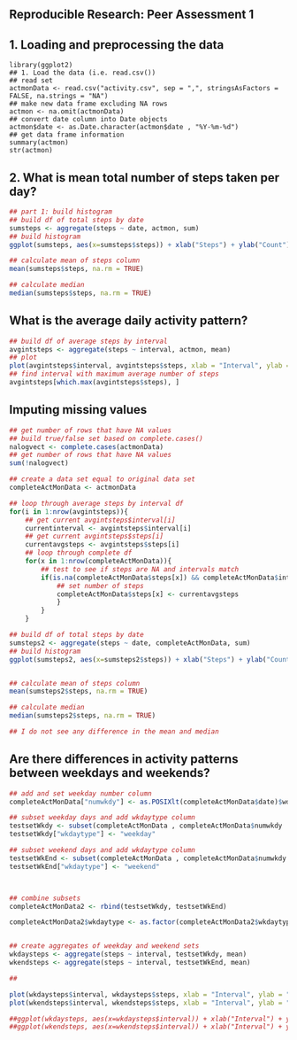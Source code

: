 ## Reproducible Research: Peer Assessment 1


## 1. Loading and preprocessing the data

```readset
library(ggplot2)
## 1. Load the data (i.e. read.csv())
## read set
actmonData <- read.csv("activity.csv", sep = ",", stringsAsFactors = FALSE, na.strings = "NA")
## make new data frame excluding NA rows
actmon <- na.omit(actmonData) 
## convert date column into Date objects
actmon$date <- as.Date.character(actmon$date , "%Y-%m-%d")
## get data frame information 
summary(actmon)
str(actmon)
```

## 2. What is mean total number of steps taken per day?
```r
## part 1: build histogram
## build df of total steps by date
sumsteps <- aggregate(steps ~ date, actmon, sum) 
## build histogram
ggplot(sumsteps, aes(x=sumsteps$steps)) + xlab("Steps") + ylab("Count") + geom_histogram(binwidth=500)

## calculate mean of steps column
mean(sumsteps$steps, na.rm = TRUE)

## calculate median
median(sumsteps$steps, na.rm = TRUE)

```

## What is the average daily activity pattern?
```r
## build df of average steps by interval
avgintsteps <- aggregate(steps ~ interval, actmon, mean) 
## plot 
plot(avgintsteps$interval, avgintsteps$steps, xlab = "Interval", ylab = "Avg. # Steps", type = "l")
## find interval with maximum average number of steps
avgintsteps[which.max(avgintsteps$steps), ]
```

## Imputing missing values
```r
## get number of rows that have NA values
## build true/false set based on complete.cases()
nalogvect <- complete.cases(actmonData)
## get number of rows that have NA values
sum(!nalogvect)

## create a data set equal to original data set
completeActMonData <- actmonData

## loop through average steps by interval df
for(i in 1:nrow(avgintsteps)){
    ## get current avgintsteps$interval[i]
    currentinterval <- avgintsteps$interval[i]
    ## get current avgintsteps$steps[i]
    currentavgsteps <- avgintsteps$steps[i]
    ## loop through complete df
    for(x in 1:nrow(completeActMonData)){
        ## test to see if steps are NA and intervals match
        if(is.na(completeActMonData$steps[x]) && completeActMonData$interval[x] == currentinterval){
            ## set number of steps            
            completeActMonData$steps[x] <- currentavgsteps
            }
        }
    }

## build df of total steps by date
sumsteps2 <- aggregate(steps ~ date, completeActMonData, sum) 
## build histogram
ggplot(sumsteps2, aes(x=sumsteps2$steps)) + xlab("Steps") + ylab("Count") + geom_histogram(binwidth=500)


## calculate mean of steps column
mean(sumsteps2$steps, na.rm = TRUE)

## calculate median
median(sumsteps2$steps, na.rm = TRUE)

## I do not see any difference in the mean and median

```


## Are there differences in activity patterns between weekdays and weekends?
```r

## add and set weekday number column
completeActMonData["numwkdy"] <- as.POSIXlt(completeActMonData$date)$wday

## subset weekday days and add wkdaytype column
testsetWkdy <- subset(completeActMonData , completeActMonData$numwkdy != c("0","6"))
testsetWkdy["wkdaytype"] <- "weekday"

## subset weekend days and add wkdaytype column
testsetWkEnd <- subset(completeActMonData , completeActMonData$numwkdy == c("0","6"))
testsetWkEnd["wkdaytype"] <- "weekend"



## combine subsets
completeActMonData2 <- rbind(testsetWkdy, testsetWkEnd)

completeActMonData2$wkdaytype <- as.factor(completeActMonData2$wkdaytype)


## create aggregates of weekday and weekend sets
wkdaysteps <- aggregate(steps ~ interval, testsetWkdy, mean) 
wkendsteps <- aggregate(steps ~ interval, testsetWkEnd, mean) 

## 

plot(wkdaysteps$interval, wkdaysteps$steps, xlab = "Interval", ylab = "Avg. # Steps", type = "l")
plot(wkendsteps$interval, wkendsteps$steps, xlab = "Interval", ylab = "Avg. # Steps", type = "l")

##ggplot(wkdaysteps, aes(x=wkdaysteps$interval)) + xlab("Interval") + ylab("Steps") + geom_histogram(binwidth=100)
##ggplot(wkendsteps, aes(x=wkendsteps$interval)) + xlab("Interval") + ylab("Steps") + geom_histogram(binwidth=100)




```







